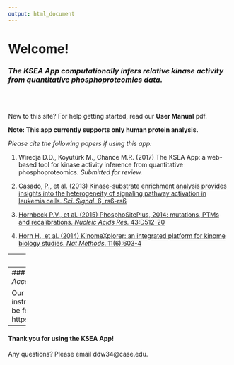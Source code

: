 ```yaml
---
output: html_document
---
```


# **Welcome!**

### *The KSEA App computationally infers relative kinase activity from quantitative phosphoproteomics data.*

<br><br>

New to this site? For help getting started, read our **User Manual** pdf.

**Note: This app currently supports only human protein analysis.**


*Please cite the following papers if using this app:*

1. Wiredja D.D., Koyutürk M., Chance M.R. (2017) The KSEA App: a web-based tool for kinase activity inference from quantitative phosphoproteomics. *Submitted for review.*

2. [Casado, P., et al. (2013) Kinase-substrate enrichment analysis provides insights into the heterogeneity of signaling pathway activation in leukemia cells. *Sci. Signal*. 6, rs6-rs6](http://stke.sciencemag.org/content/6/268/rs6.long)

3. [Hornbeck P.V., et al. (2015) PhosphoSitePlus, 2014: mutations, PTMs and recalibrations. *Nucleic Acids Res*. 43:D512-20](https://academic.oup.com/nar/article/43/D1/D512/2439467/PhosphoSitePlus-2014-mutations-PTMs-and)

4. [Horn H., et al. (2014) KinomeXplorer: an integrated platform for kinome biology studies. *Nat Methods*. 11(6):603-4](http://www.nature.com/nmeth/journal/v11/n6/full/nmeth.2968.html)



-----
### *Warnings!*

The KSEA App does not store any of the data once the site is reloaded or disconnected. Please save all the results before exiting!

To conserve server run time, the app disconnects automatically after 10 minutes of inactivity.

For highly sensitive and confidential files, we encourage you to run the KSEA App locally on your computer (see below). Alternatively, R programmers can analyze their data using the KSEAapp R package; details are in https://github.com/casecpb/KSEAapp.

This tool is only for non-commercial use.

By using the KSEA App, which accesses PhosphoSitePlus data, you agree to abide by these [Terms and Conditions](http://www.phosphosite.org/staticDownloads.action).

-----
### *Source Code and Local Access*

Our source code, along with instructions for local access, can be found on our Github site: https://github.com/casecpb/KSEA.

-----    
#### Thank you for using the KSEA App! 

Any questions? Please email ddw34@case.edu.
